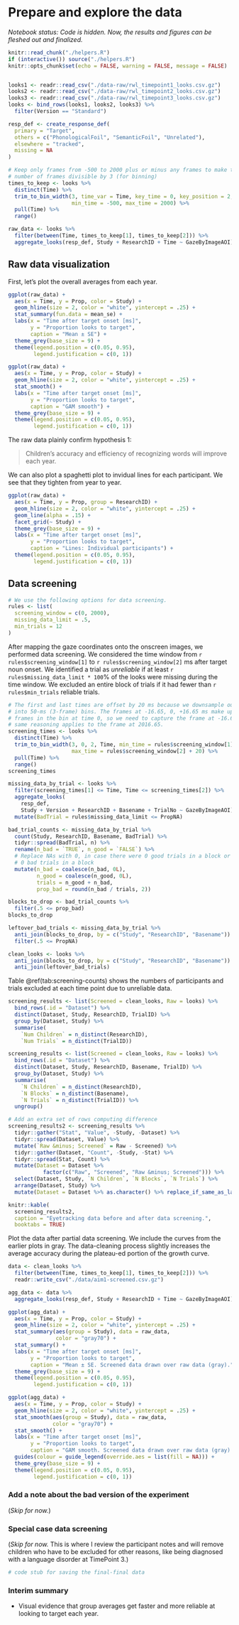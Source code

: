 Prepare and explore the data
===========================================================================

_Notebook status: Code is hidden. Now, the results and figures can be fleshed
out and finalized._

```r
knitr::read_chunk("./helpers.R")
if (interactive()) source("./helpers.R")
knitr::opts_chunk$set(echo = FALSE, warning = FALSE, message = FALSE)
```

```r
```

```r
looks1 <- readr::read_csv("./data-raw/rwl_timepoint1_looks.csv.gz")
looks2 <- readr::read_csv("./data-raw/rwl_timepoint2_looks.csv.gz")
looks3 <- readr::read_csv("./data-raw/rwl_timepoint3_looks.csv.gz")
looks <- bind_rows(looks1, looks2, looks3) %>% 
  filter(Version == "Standard")

resp_def <- create_response_def(
  primary = "Target",
  others = c("PhonologicalFoil", "SemanticFoil", "Unrelated"),
  elsewhere = "tracked",
  missing = NA
)

# Keep only frames from -500 to 2000 plus or minus any frames to make the 
# number of frames divisible by 3 (for binning)
times_to_keep <- looks %>% 
  distinct(Time) %>% 
  trim_to_bin_width(3, time_var = Time, key_time = 0, key_position = 2, 
                    min_time = -500, max_time = 2000) %>% 
  pull(Time) %>% 
  range()

raw_data <- looks %>% 
  filter(between(Time, times_to_keep[1], times_to_keep[2])) %>% 
  aggregate_looks(resp_def, Study + ResearchID + Time ~ GazeByImageAOI)
```

## Raw data visualization

First, let's plot the overall averages from each year.

```r
ggplot(raw_data) + 
  aes(x = Time, y = Prop, color = Study) +
  geom_hline(size = 2, color = "white", yintercept = .25) +
  stat_summary(fun.data = mean_se) +
  labs(x = "Time after target onset [ms]",
       y = "Proportion looks to target",
       caption = "Mean ± SE") +
  theme_grey(base_size = 9) +
  theme(legend.position = c(0.05, 0.95), 
        legend.justification = c(0, 1))

ggplot(raw_data) + 
  aes(x = Time, y = Prop, color = Study) +
  geom_hline(size = 2, color = "white", yintercept = .25) +
  stat_smooth() +
  labs(x = "Time after target onset [ms]",
       y = "Proportion looks to target",
       caption = "GAM smooth") +
  theme_grey(base_size = 9) +
  theme(legend.position = c(0.05, 0.95), 
        legend.justification = c(0, 1))
```

The raw data plainly confirm hypothesis 1:

> Children’s accuracy and efficiency of recognizing words will improve each year.

We can also plot a spaghetti plot to invidual lines for each participant. We see
that they tighten from year to year.

```r
ggplot(raw_data) + 
  aes(x = Time, y = Prop, group = ResearchID) +
  geom_hline(size = 2, color = "white", yintercept = .25) +
  geom_line(alpha = .15) +
  facet_grid(~ Study) +
  theme_grey(base_size = 9) +
  labs(x = "Time after target onset [ms]",
       y = "Proportion looks to target",
       caption = "Lines: Individual participants") +
  theme(legend.position = c(0.05, 0.95), 
        legend.justification = c(0, 1))
```



## Data screening

```r
# We use the following options for data screening.
rules <- list(
  screening_window = c(0, 2000),
  missing_data_limit = .5,
  min_trials = 12
)
```

After mapping the gaze coordinates onto the onscreen images, we performed data
screening. We considered the time window from `r rules$screening_window[1]` to
`r rules$screening_window[2]` ms after target noun onset. We identified a trial
as _unreliable_ if at least `r rules$missing_data_limit * 100`% of the looks
were missing during the time window. We excluded an entire block of trials if it
had fewer than `r rules$min_trials` reliable trials. 

```r
# The first and last times are offset by 20 ms because we downsample our data
# into 50-ms (3-frame) bins. The frames at -16.65, 0, +16.65 ms make up the
# frames in the bin at time 0, so we need to capture the frame at -16.65. The
# same reasoning applies to the frame at 2016.65.
screening_times <- looks %>% 
  distinct(Time) %>% 
  trim_to_bin_width(3, 0, 2, Time, min_time = rules$screening_window[1] - 20, 
                    max_time = rules$screening_window[2] + 20) %>% 
  pull(Time) %>% 
  range()
screening_times

missing_data_by_trial <- looks %>% 
  filter(screening_times[1] <= Time, Time <= screening_times[2]) %>% 
  aggregate_looks(
    resp_def, 
    Study + Version + ResearchID + Basename + TrialNo ~ GazeByImageAOI) %>% 
  mutate(BadTrial = rules$missing_data_limit <= PropNA)

bad_trial_counts <- missing_data_by_trial %>% 
  count(Study, ResearchID, Basename, BadTrial) %>% 
  tidyr::spread(BadTrial, n) %>% 
  rename(n_bad = `TRUE`, n_good = `FALSE`) %>% 
  # Replace NAs with 0, in case there were 0 good trials in a block or 
  # 0 bad trials in a block
  mutate(n_bad = coalesce(n_bad, 0L),
         n_good = coalesce(n_good, 0L),
         trials = n_good + n_bad,
         prop_bad = round(n_bad / trials, 2)) 

blocks_to_drop <- bad_trial_counts %>% 
  filter(.5 <= prop_bad)
blocks_to_drop

leftover_bad_trials <- missing_data_by_trial %>% 
  anti_join(blocks_to_drop, by = c("Study", "ResearchID", "Basename")) %>% 
  filter(.5 <= PropNA)

clean_looks <- looks %>% 
  anti_join(blocks_to_drop, by = c("Study", "ResearchID", "Basename")) %>% 
  anti_join(leftover_bad_trials)
```

Table \@ref(tab:screening-counts) shows the numbers of participants and trials
excluded at each time point due to unreliable data.

```r
screening_results <- list(Screened = clean_looks, Raw = looks) %>% 
  bind_rows(.id = "Dataset") %>% 
  distinct(Dataset, Study, ResearchID, TrialID) %>% 
  group_by(Dataset, Study) %>% 
  summarise(
    `Num Children` = n_distinct(ResearchID),
    `Num Trials` = n_distinct(TrialID))

screening_results <- list(Screened = clean_looks, Raw = looks) %>% 
  bind_rows(.id = "Dataset") %>% 
  distinct(Dataset, Study, ResearchID, Basename, TrialID) %>% 
  group_by(Dataset, Study) %>% 
  summarise(
    `N Children` = n_distinct(ResearchID),
    `N Blocks` = n_distinct(Basename),
    `N Trials` = n_distinct(TrialID)) %>% 
  ungroup()

# Add an extra set of rows computing difference
screening_results2 <- screening_results %>% 
  tidyr::gather("Stat", "Value", -Study, -Dataset) %>% 
  tidyr::spread(Dataset, Value) %>% 
  mutate(`Raw &minus; Screened` = Raw - Screened) %>% 
  tidyr::gather(Dataset, "Count", -Study, -Stat) %>% 
  tidyr::spread(Stat, Count) %>% 
  mutate(Dataset = Dataset %>% 
           factor(c("Raw", "Screened", "Raw &minus; Screened"))) %>% 
  select(Dataset, Study, `N Children`, `N Blocks`, `N Trials`) %>% 
  arrange(Dataset, Study) %>% 
  mutate(Dataset = Dataset %>% as.character() %>% replace_if_same_as_last(""))

knitr::kable(
  screening_results2,
  caption = "Eyetracking data before and after data screening.", 
  booktabs = TRUE)
```



Plot the data after partial data screening. We include the curves from the
earlier plots in gray. The data-cleaning process slightly increases the average
accuracy during the plateau-ed portion of the growth curve.

```r
data <- clean_looks %>% 
  filter(between(Time, times_to_keep[1], times_to_keep[2])) %>% 
  readr::write_csv("./data/aim1-screened.csv.gz") 

agg_data <- data %>% 
  aggregate_looks(resp_def, Study + ResearchID + Time ~ GazeByImageAOI)
```

```r
ggplot(agg_data) + 
  aes(x = Time, y = Prop, color = Study) +
  geom_hline(size = 2, color = "white", yintercept = .25) +
  stat_summary(aes(group = Study), data = raw_data, 
               color = "gray70") +
  stat_summary() +
  labs(x = "Time after target onset [ms]",
       y = "Proportion looks to target",
       caption = "Mean ± SE. Screened data drawn over raw data (gray).") +
  theme_grey(base_size = 9) +
  theme(legend.position = c(0.05, 0.95), 
        legend.justification = c(0, 1))

ggplot(agg_data) + 
  aes(x = Time, y = Prop, color = Study) +
  geom_hline(size = 2, color = "white", yintercept = .25) +
  stat_smooth(aes(group = Study), data = raw_data, 
              color = "gray70") +
  stat_smooth() +
  labs(x = "Time after target onset [ms]",
       y = "Proportion looks to target",
       caption = "GAM smooth. Screened data drawn over raw data (gray).") +
  guides(colour = guide_legend(override.aes = list(fill = NA))) + 
  theme_grey(base_size = 9) +
  theme(legend.position = c(0.05, 0.95), 
        legend.justification = c(0, 1))
```

### Add a note about the bad version of the experiment

(_Skip for now._)

### Special case data screening

(_Skip for now._ This is where I review the participant notes and will remove 
children who have to be excluded for other reasons, like being diagnosed with a 
language disorder at TimePoint 3.)


```r
# code stub for saving the final-final data
```


### Interim summary

* Visual evidence that group averages get faster and more reliable at looking 
  to target each year. 
  
